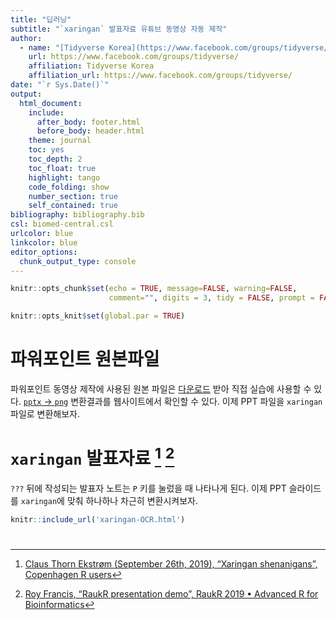```yaml
---
title: "딥러닝"
subtitle: "`xaringan` 발표자료 유튜브 동영상 자동 제작"
author:
  - name: "[Tidyverse Korea](https://www.facebook.com/groups/tidyverse/)"
    url: https://www.facebook.com/groups/tidyverse/
    affiliation: Tidyverse Korea
    affiliation_url: https://www.facebook.com/groups/tidyverse/
date: "`r Sys.Date()`"
output:
  html_document: 
    include:
      after_body: footer.html
      before_body: header.html
    theme: journal
    toc: yes
    toc_depth: 2
    toc_float: true
    highlight: tango
    code_folding: show
    number_section: true
    self_contained: true
bibliography: bibliography.bib
csl: biomed-central.csl
urlcolor: blue
linkcolor: blue
editor_options: 
  chunk_output_type: console
---
```


``` r
knitr::opts_chunk$set(echo = TRUE, message=FALSE, warning=FALSE,
                      comment="", digits = 3, tidy = FALSE, prompt = FALSE, fig.align = 'center')

knitr::opts_knit$set(global.par = TRUE) 
```

# 파워포인트 원본파일 {#original-pptx}

파워포인트 동영상 제작에 사용된 원본 파일은 [다운로드](data/Xaringan_OCR.pptx) 받아 직접 실습에 사용할 수 있다.
[`pptx` &rarr; `png`](https://statkclee.github.io/deep-learning/r-ari.html#3_PPT_%E2%86%92_%EB%B0%9C%ED%91%9C%EB%8F%99%EC%98%81%EC%83%811) 변환결과를 웹사이트에서 확인할 수 있다.
이제 PPT 파일을 `xaringan` 파일로 변환해보자.

# `xaringan` 발표자료 [^how-to-presentor-notes] [^RaukR-xaringan-demo] {#xaringan-slideshow}

[^how-to-presentor-notes]: [Claus Thorn Ekstrøm (September 26th, 2019), "Xaringan shenanigans", Copenhagen R users](https://www.biostatistics.dk/talks/CopenhagenRuseRs-2019/index.html)

[^RaukR-xaringan-demo]: [Roy Francis, "RaukR presentation demo", RaukR 2019 • Advanced R for Bioinformatics](https://github.com/NBISweden/raukrtemplate)


`???` 뒤에 작성되는 발표자 노트는 `P` 키를 눌렀을 때 나타나게 된다. 이제 PPT 슬라이드를 `xaringan`에 맞춰 하나하나 차근히 변환시켜보자.

```r
knitr::include_url('xaringan-OCR.html')
```


# 

